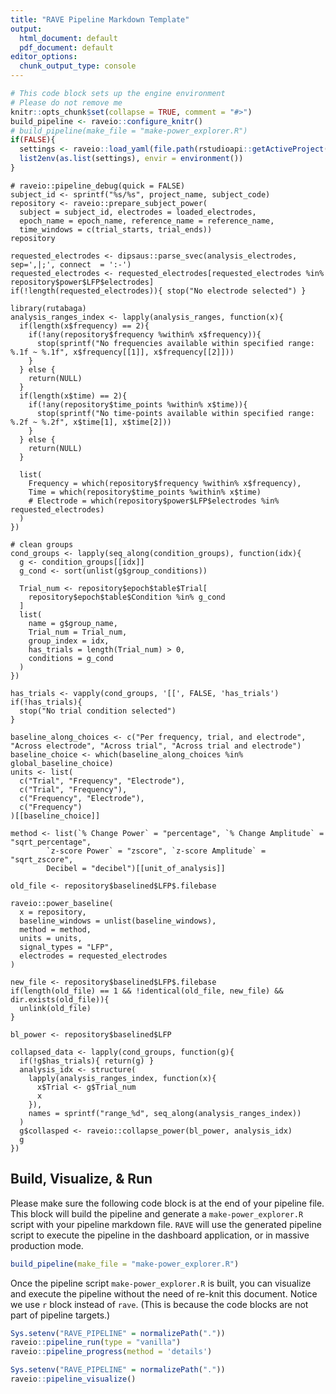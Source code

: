 ```yaml
---
title: "RAVE Pipeline Markdown Template"
output:
  html_document: default
  pdf_document: default
editor_options: 
  chunk_output_type: console
---
```


```r
# This code block sets up the engine environment
# Please do not remove me
knitr::opts_chunk$set(collapse = TRUE, comment = "#>")
build_pipeline <- raveio::configure_knitr()
# build_pipeline(make_file = "make-power_explorer.R")
if(FALSE){
  settings <- raveio::load_yaml(file.path(rstudioapi::getActiveProject(), "modules", 'power_explorer', "settings.yaml"))
  list2env(as.list(settings), envir = environment())
}
```

```rave
# raveio::pipeline_debug(quick = FALSE)
subject_id <- sprintf("%s/%s", project_name, subject_code)
repository <- raveio::prepare_subject_power(
  subject = subject_id, electrodes = loaded_electrodes, 
  epoch_name = epoch_name, reference_name = reference_name,
  time_windows = c(trial_starts, trial_ends))
repository
```

```rave
requested_electrodes <- dipsaus::parse_svec(analysis_electrodes, sep=',|;', connect  = ':-')
requested_electrodes <- requested_electrodes[requested_electrodes %in% repository$power$LFP$electrodes]
if(!length(requested_electrodes)){ stop("No electrode selected") }
```

```rave
library(rutabaga)
analysis_ranges_index <- lapply(analysis_ranges, function(x){
  if(length(x$frequency) == 2){
    if(!any(repository$frequency %within% x$frequency)){
      stop(sprintf("No frequencies available within specified range: %.1f ~ %.1f", x$frequency[[1]], x$frequency[[2]]))
    }
  } else {
    return(NULL)
  }
  if(length(x$time) == 2){
    if(!any(repository$time_points %within% x$time)){
      stop(sprintf("No time-points available within specified range: %.2f ~ %.2f", x$time[1], x$time[2]))
    }
  } else {
    return(NULL)
  }
  
  list(
    Frequency = which(repository$frequency %within% x$frequency),
    Time = which(repository$time_points %within% x$time)
    # Electrode = which(repository$power$LFP$electrodes %in% requested_electrodes)
  )
})
```

```rave
# clean groups
cond_groups <- lapply(seq_along(condition_groups), function(idx){
  g <- condition_groups[[idx]]
  g_cond <- sort(unlist(g$group_conditions))
                   
  Trial_num <- repository$epoch$table$Trial[
    repository$epoch$table$Condition %in% g_cond
  ]
  list(
    name = g$group_name,
    Trial_num = Trial_num,
    group_index = idx,
    has_trials = length(Trial_num) > 0,
    conditions = g_cond
  )
})

has_trials <- vapply(cond_groups, '[[', FALSE, 'has_trials')
if(!has_trials){
  stop("No trial condition selected")
}

```

```rave
baseline_along_choices <- c("Per frequency, trial, and electrode", "Across electrode", "Across trial", "Across trial and electrode")
baseline_choice <- which(baseline_along_choices %in% global_baseline_choice)
units <- list(
  c("Trial", "Frequency", "Electrode"),
  c("Trial", "Frequency"),
  c("Frequency", "Electrode"),
  c("Frequency")
)[[baseline_choice]]

method <- list(`% Change Power` = "percentage", `% Change Amplitude` = "sqrt_percentage", 
        `z-score Power` = "zscore", `z-score Amplitude` = "sqrt_zscore", 
        Decibel = "decibel")[[unit_of_analysis]]

old_file <- repository$baselined$LFP$.filebase

raveio::power_baseline(
  x = repository,
  baseline_windows = unlist(baseline_windows),
  method = method,
  units = units,
  signal_types = "LFP",
  electrodes = requested_electrodes
)

new_file <- repository$baselined$LFP$.filebase
if(length(old_file) == 1 && !identical(old_file, new_file) && dir.exists(old_file)){
  unlink(old_file)
}

bl_power <- repository$baselined$LFP
```

```rave
collapsed_data <- lapply(cond_groups, function(g){
  if(!g$has_trials){ return(g) }
  analysis_idx <- structure(
    lapply(analysis_ranges_index, function(x){
      x$Trial <- g$Trial_num
      x
    }),
    names = sprintf("range_%d", seq_along(analysis_ranges_index))
  )
  g$collasped <- raveio::collapse_power(bl_power, analysis_idx)
  g
})
```



## Build, Visualize, & Run

Please make sure the following code block is at the end of your pipeline file. This block will build the pipeline and generate a `make-power_explorer.R` script with your pipeline markdown file. `RAVE` will use the generated pipeline script to execute the pipeline in the dashboard application, or in massive production mode.

```r
build_pipeline(make_file = "make-power_explorer.R")
```


Once the pipeline script `make-power_explorer.R` is built, you can visualize and execute the pipeline without the need of re-knit this document. Notice we use `r` block instead of `rave`. (This is because the code blocks are not part of pipeline targets.)

```r
Sys.setenv("RAVE_PIPELINE" = normalizePath("."))
raveio::pipeline_run(type = "vanilla")
raveio::pipeline_progress(method = 'details')
```

```r
Sys.setenv("RAVE_PIPELINE" = normalizePath("."))
raveio::pipeline_visualize()
```








